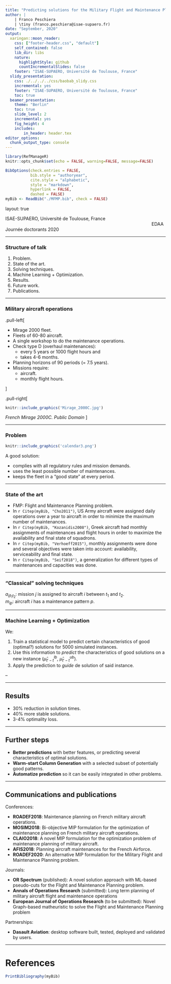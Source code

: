 ```yaml
---
title: "Predicting solutions for the Military Flight and Maintenance Planning problem"
author: |
    | Franco Peschiera
    | \tiny (franco.peschiera@isae-supaero.fr)
date: "September, 2020"
output:
  xaringan::moon_reader:
    css: ["footer-header.css", "default"]
    self_contained: false
    lib_dir: libs
    nature:
      highlightStyle: github
      countIncrementalSlides: false
    footer: "ISAE-SUPAERO, Université de Toulouse, France"
  slidy_presentation:
    css: ./../../../css/baobab_slidy.css
    incremental: yes
    footer: "ISAE-SUPAERO, Université de Toulouse, France"
    toc: true
  beamer_presentation:
    theme: "Berlin"
    toc: true
    slide_level: 2
    incremental: yes
    fig_height: 4
    includes:
        in_header: header.tex
editor_options: 
  chunk_output_type: console
---
```


```r
library(RefManageR)
knitr::opts_chunk$set(echo = FALSE, warning=FALSE, message=FALSE)

BibOptions(check.entries = FALSE,
           bib.style = "authoryear",
           cite.style = "alphabetic",
           style = "markdown",
           hyperlink = FALSE,
           dashed = FALSE)
myBib <- ReadBib("./MFMP.bib", check = FALSE)

```

layout: true
  
<div class="my-header"></div>

<div class="my-footer"><span>ISAE-SUPAERO, Université de Toulouse, France    
&emsp;&emsp;&emsp;&emsp;&emsp;&emsp;&emsp;&emsp;&emsp;&emsp;&emsp;&emsp;&emsp;
&emsp;&emsp;&emsp;&emsp;&emsp;&emsp;&emsp;&emsp;&emsp;&emsp;&emsp;&emsp;&emsp;
&emsp;&emsp;&emsp;&emsp;&emsp;&emsp;
EDAA Journée doctorants 2020</span></div> 

---

### Structure of talk

1. Problem.
2. State of the art.
1. Solving techniques.
2. Machine Learning + Optimization.
2. Results.
3. Future work.
3. Publications.

---

### Military aircraft operations

.pull-left[

* Mirage 2000 fleet.
* Fleets of 60-80 aircraft.
* A single workshop to do the maintenance operations.
* Check type D (overhaul maintenances): 
  * every 5 years or 1000 flight hours and 
  * takes 4-6 months.
* Planning horizons of 90 periods (= 7.5 years).
* Missions require:
  * aircraft.
  * monthly flight hours.

]

.pull-right[
```r
knitr::include_graphics('Mirage_2000C.jpg')
```
  
*French Mirage 2000C. Public Domain*
]

---

### Problem

```r
knitr::include_graphics('calendar3.png')
```

A good solution:

* complies with all regulatory rules and mission demands.
* uses the least possible number of maintenances.
* keeps the fleet in a "good state" at every period.

---

### State of the art

* FMP: Flight and Maintenance Planning problem.
* In `r Citep(myBib, "Cho2011")`, US Army aircraft were assigned daily operations over a year to aircraft in order to minimize the maximum number of maintenances.
* In `r Citep(myBib, "Kozanidis2008")`, Greek aircraft had monthly assignments of maintenances and flight hours in order to maximize the availability and final state of squadrons.
* In `r Citep(myBib, "Verhoeff2015")`, monthly assignments were done and several objectives were taken into account: availability, serviceability and final state.
* In `r Citep(myBib, "Seif2018")`, a generalization for different types of maintenances and capacities was done.

---

### "Classical" solving techniques

$a_{ijt_1t_2}$: mission $j$ is assigned to aircraft $i$ between $t_1$ and $t_2$.  
$m_{ip}$: aircraft $i$ has a maintenance pattern $p$.

\begin{align}
  & \text{Min}\;
  \sum_{i \in \mathcal{I}, p \in \mathcal{P}} m_{ip} \times W_p \\
  & \sum_{i \in \mathcal{I}, p \in \mathcal{P}_{t}} m_{ip} \leq C^{max} 
          & t \in \mathcal{T} \label{eq:capacity1}\\
  & \sum_{i \in \mathcal{I}_j, (t_1, t_2) \in \mathcal{T}_{jt}} a_{ijt_1t_2} \geq R_j
          & j \in \mathcal{J}, t \in \mathcal{TJ}_j  \label{eq:missionres}\\
\end{align}

---

### Machine Learning + Optimization

We:

1. Train a statistical model to predict certain characteristics of good (optimal?) solutions for 5000 simulated instances.
2. Use this information to *predict* the characteristics of good solutions on a new instance ($\hat{\mu}_{t'-t}^{lb}$,  $\hat{\mu}_{t'-t}^{ub}$).
3. Apply the prediction to *guide* de solution of said instance.

--

\begin{align}
    & m_{ip} = 0 & p_{t'} - p_t < \hat{\mu}_{t'-t}^{lb} - tol  \\
    & m_{ip} = 0  &  p_{t'} - p_t > \hat{\mu}_{t'-t}^{ub} + tol
\end{align}

---

## Results

* 30% reduction in solution times.
* 40% more stable solutions.
* 3-4% optimality loss.

---

## Further steps

* **Better predictions** with better features, or predicting several characteristics of optimal solutions.
* **Warm-start Column Generation** with a selected subset of potentially good patterns.
* **Automatize prediction** so it can be easily integrated in other problems.

---

## Communications and publications

Conferences:

* **ROADEF2018**: Maintenance planning on French military aircraft operations.
* **MOSIM2018**: Bi-objective MIP formulation for the optimization of maintenance planning on French military aircraft operations.
* **CLAIO2018**: A novel MIP formulation for the optimization problem of maintenance planning of military aircraft.
* **AFIS2018**: Planning aircraft maintenances for the French Airforce.
* **ROADEF2020**: An alternative MIP formulation for the Military Flight and Maintenance Planning problem.

Journals:

* **OR Spectrum** (published): A novel solution approach with ML-based pseudo-cuts for the Flight and Maintenance Planning problem.
* **Annals of Operations Research** (submitted): Long term planning of military aircraft flight and maintenance operations
* **European Journal of Operations Research** (to be submitted): Novel Graph-based matheuristic to solve the Flight and Maintenance Planning problem

Partnerships:

* **Dasault Aviation**: desktop software built, tested, deployed and validated by users.

---

# References

```r
PrintBibliography(myBib)
```